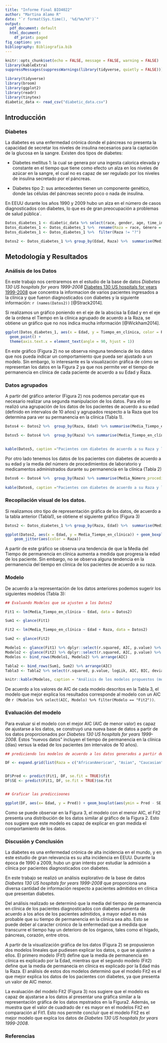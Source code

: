 ```yaml
---
title: "Informe Final BIO4022"
author: "Martina Alamo R"
date: "`r format(Sys.time(), '%d/%m/%Y')`"
output:
  pdf_document: default
  html_document:
    df_print: paged
fig_caption: yes
bibliography: Bibliografia.bib
---
```



```r
knitr::opts_chunk$set(echo = FALSE, message = FALSE, warning = FALSE)
library(kableExtra)
suppressMessages(suppressWarnings(library(tidyverse, quietly = FALSE)))
```

```r
library(tidyverse)
library(broom)
library(ggplot2)
library(readr)
library(tinytex)
diabetic_data <- read_csv("diabetic_data.csv")
```
## Introducción 

### Diabetes 

La diabetes es una enfermedad crónica donde el páncreas no presenta la capacidad de secretar los niveles de insulina necesarios para la captación de la glucosa en la sangre. Existen dos tipos de diabetes:

- Diabetes mellitus 1: la cual se genera por una ingesta calorica elevada y constante en el tiempo que tiene como efecto un alza en los niveles de azúcar en la sangre, el cual no es capaz de ser regulado por los niveles de insulina secretado por el páncreas. 

- Diabetes tipo 2: sus antecedentes tienen un componente genético, donde las células del páncreas secreto poco o nada de insulina.

En EEUU durante los años 1990 y 2009 hubo un alza en el número de casos diagnosticados con diabetes, lo que es de gran preocupación a problemas de salud pública´.


 
```r
Datos_diabetes_1 <- diabetic_data %>% select(race, gender, age, time_in_hospital, num_lab_procedures, num_procedures, num_medications, max_glu_serum)
Datos_diabetes_1 <- Datos_diabetes_1 %>%  rename(Raza = race, Género = gender, Edad = age, Tiempo_en_clínica = time_in_hospital, número_procedimientos_lab = num_lab_procedures, número_procedimientos = num_procedures, número_medicamentos = num_medications, Máximo_glucosa_sérica = max_glu_serum )
Datos_diabetes_1 <- Datos_diabetes_1 %>%  filter(Raza != "?")

Datos2 <- Datos_diabetes_1 %>% group_by(Edad, Raza) %>%  summarise(Media_Tiempo_en_clínica = mean(Tiempo_en_clínica),  Número_procedimientos_lab = mean(número_procedimientos_lab), Número_procedimientos = mean(número_procedimientos), Número_medicamentos = mean(número_medicamentos))
```
 

 
 
## Metodología y Resultados
### Análisis de los Datos

En este trabajo nos centraremos en el estudio de la base de datos  *Diabetes 130 US hospitals for years 1999-2008* [Diabetes 130 US hospitals for years 1999-2008 ]("https://www.kaggle.com/brandao/diabetes#diabetic_data.csv") que concentra la informacion de varios pacientes ingresados a la clínica y que fueron diagnosticados con diabetes y la siguiente información: `r (names(Datos2))` [@Strack2014]. 

Si realizamos un gráfico poniendo en el eje de la abscisa la Edad y en el eje de la ordena el Tiempo en la clínica agrupado de acuerdo a la Raza, se obtiene un gráfico que no nos indica mucha información [@Wickham2014].

```r

ggplot(Datos_diabetes_1, aes(x = Edad, y = Tiempo_en_clínica, color = Raza, group = Raza)) +
  geom_point() + 
  theme(axis.text.x = element_text(angle = 90, hjust = 1))
```


En este gráfico (Figura 2) no se observa ninguna tendencia de los datos que nos pueda indicar un comportamiento que pueda ser ajustado a un modelo. Sin embargo, lo interesante es la visualización gráfica de cómo se representan los datos en la Figura 2 ya que nos permite ver el tiempo de permanencia en clínica de cada paciente de acuerdo a su Edad y Raza.


### Datos agrupados

A partir del gráfico anterior (Figura 2) nos podemos percatar que es necesario realizar una segunda manipulacion de los datos. Para ello se realizó una agrupación de los datos de los pacientes de acuerdo a su edad (definido en intervalos de 10 años) y agrupados respecto a la Raza que los determina para ver su permanencia en la clínica (Tabla 1).

```r
Datos4 <- Datos2 %>%  group_by(Raza, Edad) %>% summarise(Media_Tiempo_en_clínica= mean(Media_Tiempo_en_clínica), Número_procedimientos_lab = mean(Número_procedimientos_lab), Número_procedimientos = mean(Número_procedimientos), Número_medicamentos = mean(Número_medicamentos))

Datos5 <- Datos4 %>%  group_by(Raza) %>% summarise(Media_Tiempo_en_clínica= mean(Media_Tiempo_en_clínica))
 
```

```r
kable(Datos5, caption ="Pacientes con diabetes de acuerdo a su Raza y la media del tiempo de permanencia en clínica.", digits = 2)
```
Por otro lado tenemos los datos de los pacientes con diabetes de acuerdo a su edad y la media del número de procedimientos de laboratorio y medicamentos administrados durante su permanencia en la clínica (Tabla 2)
```r
Datos6 <- Datos4 %>%  group_by(Raza) %>% summarise(Media_Número_procedimientos_lab = mean(Número_procedimientos_lab), Media_Número_medicamentos = mean(Número_medicamentos))
 
kable(Datos6, caption ="Pacientes con diabetes de acuerdo a su Raza y la media del número de medicamentos y el número de procedimientos realizados durante la permanencia en clínica.", digits = 2)
```



### Recopilación visual de los datos.

Si realizamos otro tipo de representación gráfica de los datos, de acuerdo a la tabla anterior (Tabla1), se obtiene el siguiente gráfico (Figura 3)

```r

Datos2 <- Datos_diabetes_1 %>% group_by(Raza, Edad) %>%  summarise(Media_Tiempo_en_clínica = mean(Tiempo_en_clínica),  Número_procedimientos_lab = mean(número_procedimientos_lab), Número_procedimientos = mean(número_procedimientos), Número_medicamentos = mean(número_medicamentos))

ggplot(Datos2, aes(x = Edad, y = Media_Tiempo_en_clínica)) + geom_boxplot() + 
    geom_jitter(aes(color = Raza))
```
 
A partir de este gráfico se observa una tendencia de que la Media del Tiempo de permanencia en clínica aumenta a medida que progresa la edad de los paciente. Sin embargo, no se observa alguna tendencia en la permanencia del tiempo en clínica de los pacientes de acuerdo a su raza.

### Modelo

De acuerdo a la representación de los datos anteriores podemos sugerir los siguientes modelos (Tabla 3): 

```r
## Evaluando Modelos que se ajusten a los Datos2

Fit1 <- lm(Media_Tiempo_en_clínica ~ Edad, data = Datos2)

Sum1 <- glance(Fit1)

Fit2 <- lm(Media_Tiempo_en_clínica ~ Edad + Raza, data = Datos2)

Sum2 <- glance(Fit2)

Modelo1 <- glance(Fit1) %>% dplyr::select(r.squared, AIC, p.value) %>% mutate(Modelo = "Fit1") %>% mutate(Ecuación = "Edad") 
Modelo2 <- glance(Fit2) %>% dplyr::select(r.squared, AIC, p.value) %>% mutate(Modelo = "Fit2") %>% mutate(Ecuación = "Edad + Raza")
Modelos <- bind_rows(Modelo1, Modelo2) %>% arrange(AIC)

Tabla2 <- bind_rows(Sum1, Sum2) %>% arrange(AIC)
Tabla3 <- Tabla2 %>% select(r.squared, p.value, logLik, AIC, BIC, deviance)


```

```r

knitr::kable(Modelos, caption = "Análisis de los modelos propuestos (modelos lineales).", digits = 2) 
```


De acuerdo a los valores de AIC de cada modelo descritos en la Tabla 3, el modelo que mejor explica los resultados corresponde al modelo con un AIC de  `r (Modelos %>% select(AIC, Modelo) %>% filter(Modelo == "Fit2"))`.

### Evaluación del modelo 

Para evaluar si el modelo con el mejor AIC (AIC de menor valor) es capaz de ajustarse a los datos, se construyó una nueva base de datos a partir de los datos proporcionados por *Diabetes 130 US hospitals for years 1999-2008*. Estos "nuevos datos" incluyen el tiempo de permanencia en la clínica (días) versus la edad de los pacientes (en intervalos de 10 años).


```r

## prediciendo los modelos de acuerdo a los datos generados a partir de los datos propocionados por la base de datos de diabtes

DF <- expand.grid(list(Raza = c("AfricanAmerican", "Asian", "Caucasian", "Hispanic", "Other"), Edad = c("[0-10)", "[10-20)", "[20-30)", "[30-40)", "[40-50)", "[50-60)", "[60-70)", "[70-80)", "[80-90)", "[90-100)")))


DF$Pred <- predict(Fit1, DF, se.fit = TRUE)$fit
DF$SE <- predict(Fit1, DF, se.fit = TRUE)$se.fit


## Graficar las prediccioones

ggplot(DF, aes(x= Edad, y = Pred)) + geom_boxplot(aes(ymin = Pred - SE, ymax = Pred + SE))
```

Como se puede observar en la Figura 3, el modelo con el menor AIC, el Fit2 presenta una distribución de los datos similar al gráfico de la Figura 2. Esto nos sugiere que este modelo es capaz de explicar en gran medida el comportamiento de los datos.

### Discusión y Conclusión
La diabetes es una enfermedad crónica de alta incidencia en el mundo, y en este estudio de gran relevancia es su alta incidencia en EEUU. Durante la época de 1990 a 2009, hubo un gran interés por estudiar la admisión a clínica por pacientes diagnosticados con diabetes.

En este trabajo se realizó un análisis explorativo de la base de datos *Diabetes 130 US hospitals for years 1999-2008* que proporciona una diversa cantidad de información respecto a pacientes admitidos en clínica que presentan diabetes.

Del análisis realizado se determinó que la media del tiempo de permanencia en clínica de los pacientes diagnosticados con diabetes aumenta de acuerdo a los años de los pacientes admitidos, a mayor edad es más probable que su tiempo de permanencia en la clínica sea alto. Esto se puede deber al caracter crónico de la enfermedad que a medida que transcurre el tiempo hay un deterioro de los órganos, tales como el hígado, páncreas, corazón, entre otros.

A partir de la visualización gráfica de los datos (Figura 2) se propusieron dos modelos lineales que pudiesen explicar los datos, o que se ajusten a ellos. El primero modelo (Fit1) define que la media de permanencia en clínica es explicado por la Edad, mientras que el segundo modelo (Fit2) define que la media de permanecia en clínica es explicado por la Edad más la Raza. El análisis de estos dos modelos determinó que el modelo Fit2 es el que mejor explica los datos de los pacientes con diabetes, ya que presenta un valor de AIC menor. 

La evaluación del modelo Fit2 (Figura 3) nos sugiere que el modelo es capaz de ajustarse a los datos al presentar una gráfica similar a la representación gráfica de los datos mpstrados en la Figura2. Además, se muestra que el valor de cuadrado de r es mayor en el modelos Fit2 en comparación al Fit1. Esto nos permite concluir que el modelo Fit2 es el mejor modelo que explca los datos de *Diabetes 130 US hospitals for years 1999-2008*. 



### Referencias

